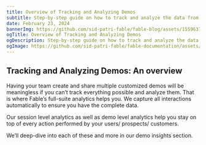 ```yaml
---
title: Overview of Tracking and Analyzing Demos
subtitle: Step-by-step guide on how to track and analyze the data from demos.
date: February 23, 2024
bannerImg: https://github.com/sid-patri-fable/fable-blog/assets/155963795/fe84d566-41fe-4571-96e0-dcd47a4af035
ogTitle: Overview of Tracking and Analyzing Demos
ogDescription: Step-by-step guide on how to track and analyze the data from demos.
ogImage: https://github.com/sid-patri-fable/fable-documentation/assets/155963795/b4e5b310-ef91-4b56-b2f6-6420de9d7fe1
---
```


## Tracking and Analyzing Demos: An overview

Having your team create and share multiple customized demos will be meaningless if you can’t track everything possible and analyze them. That is where Fable’s full-suite analytics helps you. We capture all interactions automatically to ensure you have the complete data.  

Our session level analytics as well as demo level analytics help you stay on top of every action performed by your users/ prospects/ customers. 

We’ll deep-dive into each of these and more in our demo insights section.
